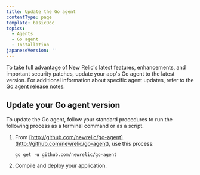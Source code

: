 ```yaml
---
title: Update the Go agent
contentType: page
template: basicDoc
topics:
  - Agents
  - Go agent
  - Installation
japaneseVersion: ''
---
```


To take full advantage of New Relic's latest features, enhancements, and important security patches, update your app's Go agent to the latest version. For additional information about specific agent updates, refer to the [Go agent release notes](/docs/release-notes/agent-release-notes/go-release-notes).

## Update your Go agent version

To update the Go agent, follow your standard procedures to run the following process as a terminal command or as a script.

1. From [http://github.com/newrelic/go-agent](http://github.com/newrelic/go-agent), use this process:

   ```
   go get -u github.com/newrelic/go-agent
   ```
2. Compile and deploy your application.
